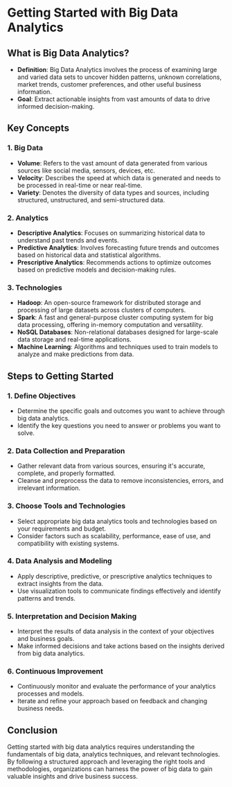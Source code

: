 # Getting Started with Big Data Analytics

## What is Big Data Analytics?

- **Definition**: Big Data Analytics involves the process of examining large and varied data sets to uncover hidden patterns, unknown correlations, market trends, customer preferences, and other useful business information.
- **Goal**: Extract actionable insights from vast amounts of data to drive informed decision-making.

## Key Concepts

### 1. Big Data

- **Volume**: Refers to the vast amount of data generated from various sources like social media, sensors, devices, etc.
- **Velocity**: Describes the speed at which data is generated and needs to be processed in real-time or near real-time.
- **Variety**: Denotes the diversity of data types and sources, including structured, unstructured, and semi-structured data.

### 2. Analytics

- **Descriptive Analytics**: Focuses on summarizing historical data to understand past trends and events.
- **Predictive Analytics**: Involves forecasting future trends and outcomes based on historical data and statistical algorithms.
- **Prescriptive Analytics**: Recommends actions to optimize outcomes based on predictive models and decision-making rules.

### 3. Technologies

- **Hadoop**: An open-source framework for distributed storage and processing of large datasets across clusters of computers.
- **Spark**: A fast and general-purpose cluster computing system for big data processing, offering in-memory computation and versatility.
- **NoSQL Databases**: Non-relational databases designed for large-scale data storage and real-time applications.
- **Machine Learning**: Algorithms and techniques used to train models to analyze and make predictions from data.

## Steps to Getting Started

### 1. Define Objectives

- Determine the specific goals and outcomes you want to achieve through big data analytics.
- Identify the key questions you need to answer or problems you want to solve.

### 2. Data Collection and Preparation

- Gather relevant data from various sources, ensuring it's accurate, complete, and properly formatted.
- Cleanse and preprocess the data to remove inconsistencies, errors, and irrelevant information.

### 3. Choose Tools and Technologies

- Select appropriate big data analytics tools and technologies based on your requirements and budget.
- Consider factors such as scalability, performance, ease of use, and compatibility with existing systems.

### 4. Data Analysis and Modeling

- Apply descriptive, predictive, or prescriptive analytics techniques to extract insights from the data.
- Use visualization tools to communicate findings effectively and identify patterns and trends.

### 5. Interpretation and Decision Making

- Interpret the results of data analysis in the context of your objectives and business goals.
- Make informed decisions and take actions based on the insights derived from big data analytics.

### 6. Continuous Improvement

- Continuously monitor and evaluate the performance of your analytics processes and models.
- Iterate and refine your approach based on feedback and changing business needs.

## Conclusion

Getting started with big data analytics requires understanding the fundamentals of big data, analytics techniques, and relevant technologies. By following a structured approach and leveraging the right tools and methodologies, organizations can harness the power of big data to gain valuable insights and drive business success.